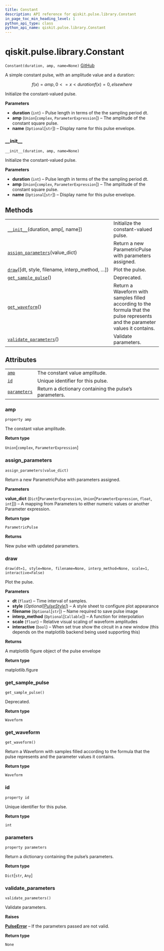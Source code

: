 ```yaml
---
title: Constant
description: API reference for qiskit.pulse.library.Constant
in_page_toc_min_heading_level: 1
python_api_type: class
python_api_name: qiskit.pulse.library.Constant
---
```


<span id="qiskit-pulse-library-constant" />

# qiskit.pulse.library.Constant

<span id="qiskit.pulse.library.Constant" />

`Constant(duration, amp, name=None)` [GitHub](https://github.com/qiskit/qiskit/tree/stable/0.16/qiskit/pulse/library/parametric_pulses.py "view source code")

A simple constant pulse, with an amplitude value and a duration:

$$
f(x) = amp    ,  0 <= x < duration
f(x) = 0      ,  elsewhere
$$

Initialize the constant-valued pulse.

**Parameters**

*   **duration** (`int`) – Pulse length in terms of the the sampling period dt.
*   **amp** (`Union`\[`complex`, `ParameterExpression`]) – The amplitude of the constant square pulse.
*   **name** (`Optional`\[`str`]) – Display name for this pulse envelope.

### \_\_init\_\_

<span id="qiskit.pulse.library.Constant.__init__" />

`__init__(duration, amp, name=None)`

Initialize the constant-valued pulse.

**Parameters**

*   **duration** (`int`) – Pulse length in terms of the the sampling period dt.
*   **amp** (`Union`\[`complex`, `ParameterExpression`]) – The amplitude of the constant square pulse.
*   **name** (`Optional`\[`str`]) – Display name for this pulse envelope.

## Methods

|                                                                                                                                        |                                                                                                                                |
| -------------------------------------------------------------------------------------------------------------------------------------- | ------------------------------------------------------------------------------------------------------------------------------ |
| [`__init__`](#qiskit.pulse.library.Constant.__init__ "qiskit.pulse.library.Constant.__init__")(duration, amp\[, name])                 | Initialize the constant-valued pulse.                                                                                          |
| [`assign_parameters`](#qiskit.pulse.library.Constant.assign_parameters "qiskit.pulse.library.Constant.assign_parameters")(value\_dict) | Return a new ParametricPulse with parameters assigned.                                                                         |
| [`draw`](#qiskit.pulse.library.Constant.draw "qiskit.pulse.library.Constant.draw")(\[dt, style, filename, interp\_method, …])          | Plot the pulse.                                                                                                                |
| [`get_sample_pulse`](#qiskit.pulse.library.Constant.get_sample_pulse "qiskit.pulse.library.Constant.get_sample_pulse")()               | Deprecated.                                                                                                                    |
| [`get_waveform`](#qiskit.pulse.library.Constant.get_waveform "qiskit.pulse.library.Constant.get_waveform")()                           | Return a Waveform with samples filled according to the formula that the pulse represents and the parameter values it contains. |
| [`validate_parameters`](#qiskit.pulse.library.Constant.validate_parameters "qiskit.pulse.library.Constant.validate_parameters")()      | Validate parameters.                                                                                                           |

## Attributes

|                                                                                                      |                                                        |
| ---------------------------------------------------------------------------------------------------- | ------------------------------------------------------ |
| [`amp`](#qiskit.pulse.library.Constant.amp "qiskit.pulse.library.Constant.amp")                      | The constant value amplitude.                          |
| [`id`](#qiskit.pulse.library.Constant.id "qiskit.pulse.library.Constant.id")                         | Unique identifier for this pulse.                      |
| [`parameters`](#qiskit.pulse.library.Constant.parameters "qiskit.pulse.library.Constant.parameters") | Return a dictionary containing the pulse’s parameters. |

### amp

<span id="qiskit.pulse.library.Constant.amp" />

`property amp`

The constant value amplitude.

**Return type**

`Union`\[`complex`, `ParameterExpression`]

### assign\_parameters

<span id="qiskit.pulse.library.Constant.assign_parameters" />

`assign_parameters(value_dict)`

Return a new ParametricPulse with parameters assigned.

**Parameters**

**value\_dict** (`Dict`\[`ParameterExpression`, `Union`\[`ParameterExpression`, `float`, `int`]]) – A mapping from Parameters to either numeric values or another Parameter expression.

**Return type**

`ParametricPulse`

**Returns**

New pulse with updated parameters.

### draw

<span id="qiskit.pulse.library.Constant.draw" />

`draw(dt=1, style=None, filename=None, interp_method=None, scale=1, interactive=False)`

Plot the pulse.

**Parameters**

*   **dt** (`float`) – Time interval of samples.
*   **style** (*Optional\[*[*PulseStyle*](qiskit.visualization.pulse.qcstyle#pulsestyle "qiskit.visualization.pulse.qcstyle.PulseStyle")*]*) – A style sheet to configure plot appearance
*   **filename** (`Optional`\[`str`]) – Name required to save pulse image
*   **interp\_method** (`Optional`\[`Callable`]) – A function for interpolation
*   **scale** (`float`) – Relative visual scaling of waveform amplitudes
*   **interactive** (`bool`) – When set true show the circuit in a new window (this depends on the matplotlib backend being used supporting this)

**Returns**

A matplotlib figure object of the pulse envelope

**Return type**

matplotlib.figure

### get\_sample\_pulse

<span id="qiskit.pulse.library.Constant.get_sample_pulse" />

`get_sample_pulse()`

Deprecated.

**Return type**

`Waveform`

### get\_waveform

<span id="qiskit.pulse.library.Constant.get_waveform" />

`get_waveform()`

Return a Waveform with samples filled according to the formula that the pulse represents and the parameter values it contains.

**Return type**

`Waveform`

### id

<span id="qiskit.pulse.library.Constant.id" />

`property id`

Unique identifier for this pulse.

**Return type**

`int`

### parameters

<span id="qiskit.pulse.library.Constant.parameters" />

`property parameters`

Return a dictionary containing the pulse’s parameters.

**Return type**

`Dict`\[`str`, `Any`]

### validate\_parameters

<span id="qiskit.pulse.library.Constant.validate_parameters" />

`validate_parameters()`

Validate parameters.

**Raises**

[**PulseError**](qiskit.pulse.PulseError "qiskit.pulse.PulseError") – If the parameters passed are not valid.

**Return type**

`None`

